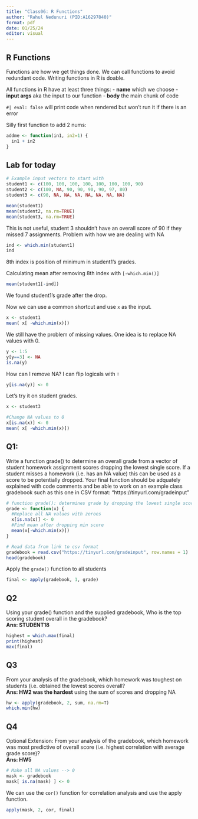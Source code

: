 ```yaml
---
title: "Class06: R Functions"
author: "Rahul Nedunuri (PID:A16297840)"
format: pdf
date: 01/25/24
editor: visual
---
```


## R Functions

Functions are how we get things done. We can call functions to avoid redundant code. Writing functions in R is doable.

All functions in R have at least three things:
- **name** which we choose
- **input args** aka the input to our function
- **body** the main chunk of code

`#| eval: false` will print code when rendered but won't run it if there is an error

Silly first function to add 2 nums:
```r
addme <- function(in1, in2=1) {
  in1 + in2
}
```

## Lab for today
```r
# Example input vectors to start with
student1 <- c(100, 100, 100, 100, 100, 100, 100, 90)
student2 <- c(100, NA, 90, 90, 90, 90, 97, 80)
student3 <- c(90, NA, NA, NA, NA, NA, NA, NA)
```
```r
mean(student1)
mean(student2, na.rm=TRUE)
mean(student3, na.rm=TRUE)
```
This is not useful, student 3 shouldn't have an overall score of 90 if they missed 7 assignments. Problem with how we are dealing with NA

```r
ind <- which.min(student1)
ind
```
8th index is position of minimum in student1's grades.

Calculating mean after removing 8th index with `[-which.min()]`
```r
mean(student1[-ind])
```
We found student1's grade after the drop.

Now we can use a common shortcut and use `x` as the input.

```r
x <- student1
mean( x[ -which.min(x)])
```
We still have the problem of missing values.
One idea is to replace NA values with 0. 

```r
y <- 1:5
y[y==3] <- NA
is.na(y)
```
How can I remove NA?
I can flip logicals with `!`
```r
y[is.na(y)] <- 0
```

Let's try it on student grades.
```r
x <- student3

#Change NA values to 0
x[is.na(x)] <- 0
mean( x[ -which.min(x)])
```

## Q1: 
Write a function grade() to determine an overall grade from a vector of student homework
assignment scores dropping the lowest single score. If a student misses a homework (i.e. has an
NA value) this can be used as a score to be potentially dropped. Your final function should be
adquately explained with code comments and be able to work on an example class gradebook
such as this one in CSV format: “https://tinyurl.com/gradeinput”

```r

# function grade(): determines grade by dropping the lowest single score
grade <- function(x) {
  #Replace all NA values with zeroes
  x[is.na(x)] <- 0
  #Find mean after dropping min score
  mean(x[-which.min(x)])
}
```

```r

# Read data from link to csv format
gradebook = read.csv("https://tinyurl.com/gradeinput", row.names = 1)
head(gradebook)
```
Apply the `grade()` function to all students
```r
final <- apply(gradebook, 1, grade)
```

## Q2
Using your grade() function and the supplied gradebook, Who is the top scoring student
overall in the gradebook?   
**Ans: STUDENT18**

```r
highest = which.max(final)
print(highest)
max(final)
```

## Q3
From your analysis of the gradebook, which homework was toughest on students (i.e. obtained
the lowest scores overall?   
**Ans: HW2 was the hardest** using the sum of scores and dropping NA

```r
hw <- apply(gradebook, 2, sum, na.rm=T)
which.min(hw)
```

## Q4
Optional Extension: From your analysis of the gradebook, which homework was most
predictive of overall score (i.e. highest correlation with average grade score)?   
**Ans: HW5**

```r
# Make all NA values --> 0
mask <- gradebook
mask[ is.na(mask) ] <- 0

```

We can use the `cor()` function for correlation analysis and use the apply function.
```r
apply(mask, 2, cor, final)

```

